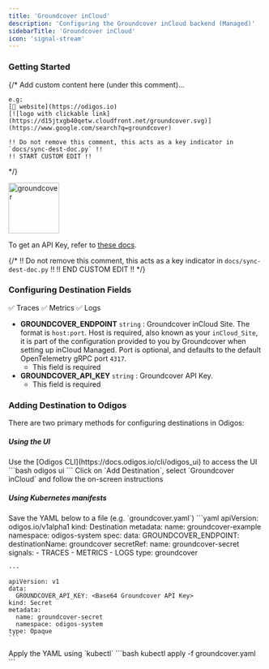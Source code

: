 ```yaml
---
title: 'Groundcover inCloud'
description: 'Configuring the Groundcover inCloud backend (Managed)'
sidebarTitle: 'Groundcover inCloud'
icon: 'signal-stream'
---
```


### Getting Started

{/*
    Add custom content here (under this comment)...

    e.g:
    [🔗 website](https://odigos.io)
    [![logo with clickable link](https://d15jtxgb40qetw.cloudfront.net/groundcover.svg)](https://www.google.com/search?q=groundcover)

    !! Do not remove this comment, this acts as a key indicator in `docs/sync-dest-doc.py` !!
    !! START CUSTOM EDIT !!
*/}

<img src='https://d15jtxgb40qetw.cloudfront.net/groundcover.svg' alt='groundcover' width="100" height="100" className="not-prose" />

To get an API Key, refer to [these docs](https://docs.groundcover.com/architecture/incloud-managed/ingestion-endpoints#fetching-the-api-key).

{/*
    !! Do not remove this comment, this acts as a key indicator in `docs/sync-dest-doc.py` !!
    !! END CUSTOM EDIT !!
*/}

### Configuring Destination Fields

<Accordion title="Supported Signals:">
  ✅ Traces
  ✅ Metrics
  ✅ Logs
</Accordion>

- **GROUNDCOVER_ENDPOINT** `string` : Groundcover inCloud Site. The format is `host:port`. Host is required, also known as your `inCloud_Site`, it is part of the configuration provided to you by Groundcover when setting up inCloud Managed. Port is optional, and defaults to the default OpenTelemetry gRPC port `4317`.
  - This field is required
- **GROUNDCOVER_API_KEY** `string` : Groundcover API Key.
  - This field is required

### Adding Destination to Odigos

There are two primary methods for configuring destinations in Odigos:

##### **Using the UI**

<Steps>
  <Step>
    Use the [Odigos CLI](https://docs.odigos.io/cli/odigos_ui) to access the UI
    ```bash
    odigos ui
    ```
  </Step>
  <Step>
    Click on `Add Destination`, select `Groundcover inCloud` and follow the on-screen instructions
  </Step>
</Steps>

##### **Using Kubernetes manifests**

<Steps>
  <Step>
    Save the YAML below to a file (e.g. `groundcover.yaml`)
    ```yaml
    apiVersion: odigos.io/v1alpha1
    kind: Destination
    metadata:
      name: groundcover-example
      namespace: odigos-system
    spec:
      data:
        GROUNDCOVER_ENDPOINT: <Groundcover inCloud Site>
      destinationName: groundcover
      secretRef:
        name: groundcover-secret
      signals:
      - TRACES
      - METRICS
      - LOGS
      type: groundcover

    ---

    apiVersion: v1
    data:
      GROUNDCOVER_API_KEY: <Base64 Groundcover API Key>
    kind: Secret
    metadata:
      name: groundcover-secret
      namespace: odigos-system
    type: Opaque
    ```
  </Step>
  <Step>
    Apply the YAML using `kubectl`
    ```bash
    kubectl apply -f groundcover.yaml
    ```
  </Step>
</Steps>